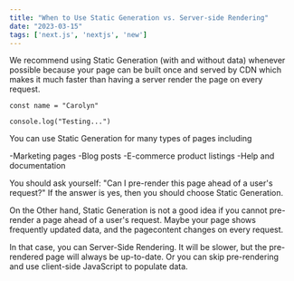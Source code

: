 ```yaml
---
title: "When to Use Static Generation vs. Server-side Rendering"
date: "2023-03-15"
tags: ['next.js', 'nextjs', 'new']
---
```


We recommend using Static Generation (with and without data) whenever possible because your page can be built once and served by CDN which makes it much faster than having a server render the page on every request.

```
const name = "Carolyn"

console.log("Testing...")
```
 
You can use Static Generation for many types of pages including

-Marketing pages
-Blog posts
-E-commerce product listings
-Help and documentation

You should ask yourself: "Can I pre-render this page ahead of a user's request?" If the answer is yes, then you should choose Static Generation.

On the Other hand, Static Generation is not a good idea if you cannot pre-render a page ahead of a user's request. Maybe your page shows frequently updated data, and the pagecontent changes on every request.

In that case, you can Server-Side Rendering. It will be slower, but the pre-rendered page will always be up-to-date. Or you can skip pre-rendering and use client-side JavaScript to populate data.